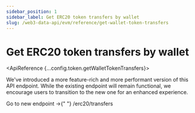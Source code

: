 ```yaml
---
sidebar_position: 1
sidebar_label: Get ERC20 token transfers by wallet
slug: /web3-data-api/evm/reference/get-wallet-token-transfers
---
```



# Get ERC20 token transfers by wallet

<ApiReference {...config.token.getWalletTokenTransfers}>
  <Admonition type="caution" title="Recommendation: Switch to New Endpoint">
    <p>
      We've introduced a more feature-rich and more performant version of this
      API endpoint. While the existing endpoint will remain functional, we
      encourage users to transition to the new one for an enhanced experience.
    </p>
    <p>
      Go to new endpoint →{" "}
      <Link href="/web3-data-api/reference/get-erc20-transfers">
        /erc20/transfers
      </Link>
    </p>
  </Admonition>
</ApiReference>
